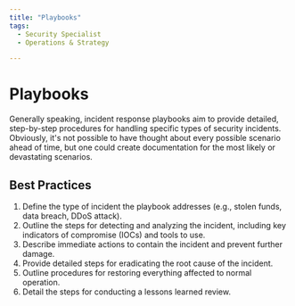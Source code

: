 ```yaml
---
title: "Playbooks"
tags:
  - Security Specialist
  - Operations & Strategy

---
```



<TagProvider>
<TagFilter />

# Playbooks

<TagList tags={frontmatter.tags} />
<AttributionList contributors={frontmatter.contributors} />

Generally speaking, incident response playbooks aim to provide detailed, step-by-step procedures for handling specific types of security incidents. Obviously, it's not possible to have thought about every possible scenario ahead of time, but one could create documentation for the most likely or devastating scenarios.

## Best Practices

1. Define the type of incident the playbook addresses (e.g., stolen funds, data breach, DDoS attack).
2. Outline the steps for detecting and analyzing the incident, including key indicators of compromise (IOCs) and tools to use.
3. Describe immediate actions to contain the incident and prevent further damage.
4. Provide detailed steps for eradicating the root cause of the incident.
5. Outline procedures for restoring everything affected to normal operation.
6. Detail the steps for conducting a lessons learned review.

</TagProvider>